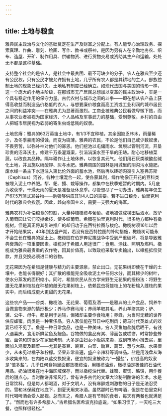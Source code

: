 ```yaml
---
---
---
```

title: 土地与粮食
---




雅典民主政治与文化的基础奠定在生产及财富之分配上。有人能专心治理政务、探索真理、作曲、雕刻、绘画、写作、教书或祭神，是因为另有人在辛勤地务农、织布、造屋、开矿、制作用具、供输物资、进行货物交易或资助其生产和运输，处处无不都是这种基础。

支持整个社会的是农人，是社会中最贫困、最不可缺少的分子。农人在雅典至少还有公民权，只有公民才被允许拥有土地，几乎所有农人都是其耕地的主人。部族控制土地的现象已经消失，土地私有制度已经确立。如现代法国与美国的情形一样，这一个庞大的小地主阶级，在那城市无产居民总想加以变革的民主政治中，实是一个具有稳定作用的保守力量。古代农村与城市之间的斗争——即在想从农产品上获得高收益而制造品价格低的农人，与想要廉价粮食而高工资或工业利润的城市居民之间的利益冲突——在雅典尤为显著而激烈。工商业被雅典公民看做卑微下贱，而从事农业者被视为国家经济、个人品格及军事武力的基础，受到尊敬。乡村的自由人把城市居民视为软弱的寄生虫或低贱的奴隶。

土地贫瘠：雅典的63万英亩土地中，有1/3不宜种植，其余因缺乏林木，雨量稀少，及冬季豪雨的侵蚀，而变为硗薄。雅典的农民，不论是他们自己或少数奴隶，不畏劳苦，以弥补神对他们的寡恩。他们挖池以屯储雨水、筑坝以管制河流，开垦珍贵的沼泽沃土，修建千万条灌溉渠，引涓涓溪水至干旱的田畴。耐心地移植菜蔬，以改良其品种。隔年耕作让土地休养，以恢复其元气。他们用石灰类碳酸盐碱化土地，并且施以硝酸钾、灰与水肥。雅典周围的园林是用城里的阴沟污水施肥。废水经一条主下水道注入第比伦外面的蓄水池，然后再以砖砌沟渠引入塞弗苏斯（Cephisus）河谷。各种土壤混合一起，使各蒙其利，绿作物像正开花的豆科类被埋入泥土中养肥。犁、耙、播、栽等操作，都集中在秋季短暂的时期内。5月底为收获季，干燥无雨的夏天是准备及休息季。尽管想尽了一切办法，雅典每年仅生产67.5万蒲式耳谷物——勉强够供应其1/4人口的需要。若不进口粮食，伯里克利时代的雅典会挨饿。因此，趋向帝国主义，需要一支强大的海军。

雅典农村为补偿粮食的短缺，大量种植橄榄与葡萄。坡地被做成梯田后洒水，放驴入葡萄园让它们咬掉嫩枝，使多结葡萄。希腊在伯里克利时代，很多地方都种有橄榄树，但是真正将其引进推广的却归功于庇西特拉图与梭伦。橄榄树须16年以后才开始结果实，40年到达盛产期，若没有庇西特拉图的补助措施，橄榄树可能永不会生长在雅典的泥土上。橄榄园在伯罗奔尼撒战争中受到严重破坏，将是导致雅典衰落的一项重要因素。橄榄对于希腊人用途很广：食用、涂抹、照明及燃料。橄榄成为雅典最贵重的农作物，因其价值高，以致政府采取专卖输出，以橄榄抵偿货款，并且交换必须进口的谷物。

无花果因为在希腊是健康与精力的主要源泉，禁止出口。无花果树即使在干燥的土壤中，也能长得很好；其扩散的根能完全吸收泥土中任何水分，而其稀少的树叶，使水分蒸发的面积缩小。同时，希腊农民从东方学来野生无花果的授粉法：将野生雄无花果树枝挂在种植的雌无花果树枝上，依赖昆虫将雄枝上的花粉输入雌枝的果实中，而后结成更大更甜的无花果。

这些农产品——谷类、橄榄油、无花果、葡萄及酒——是雅典的土产食品。饲养牛当做食物来源的情形极少；养马作赛马用；养绵羊取其毛，养山羊挤其奶；驴、骡、公牛、母牛，都是用于运输，但猪却主要作食物用；养蜂，为当时无糖的世界供应蜂蜜。肉类是一种奢侈品，穷人家仅能在节日中吃到肉；荷马时代英雄式的欢宴已经不见了。鱼是一种日常食品，也是一种美味，穷人买鱼加盐腌后晒干，有钱人遇喜庆，食用新鲜鲨鱼及鳗鱼。谷物做的食品有粥、薄面包或糕饼，时常掺些蜂蜜。面包和饼很少在家里烤制，大多是由妇女小贩挑来卖，或到市场小摊去买，里面加入鸡蛋及蔬菜——尤其是蚕豆、豌豆、白菜、扁豆、莴苣、葱与大蒜。水果很少，从未见过橘子和柠檬。坚果非常普遍，盛产辛辣料等调味品。盐是用浅盘从海水收集来的，在内陆以盐交换奴隶，便宜的奴隶被称为“一撮盐”，价钱高的奴隶是“值多盐”。几乎任何食物里面都放橄榄油，用橄榄油煮，橄榄油是极佳的石油代用品。奶油很难在地中海区域保存，而以橄榄油代替。蜂蜜、蜜饯、酪饼，用作餐后的甜点心。当时酪饼非常风行，曾有许多古代的文章大论秘制酪饼的艺术。水是日常饮料，但是每人都喝酒，对于文明人，没有麻醉或刺激物的日子是无法忍受的。雪和冰保藏在地底下，到夏天用来冰酒。虽然那时已有啤酒，但是在伯里克利时代喝啤酒会受人鄙视。总而言之，希腊人是有节制的食者，每天有两餐也就满足了。“然而也有许多希腊人，”古希腊名医希波克拉底说，“如果习惯了，一天吃三大餐，也照样很轻松。”